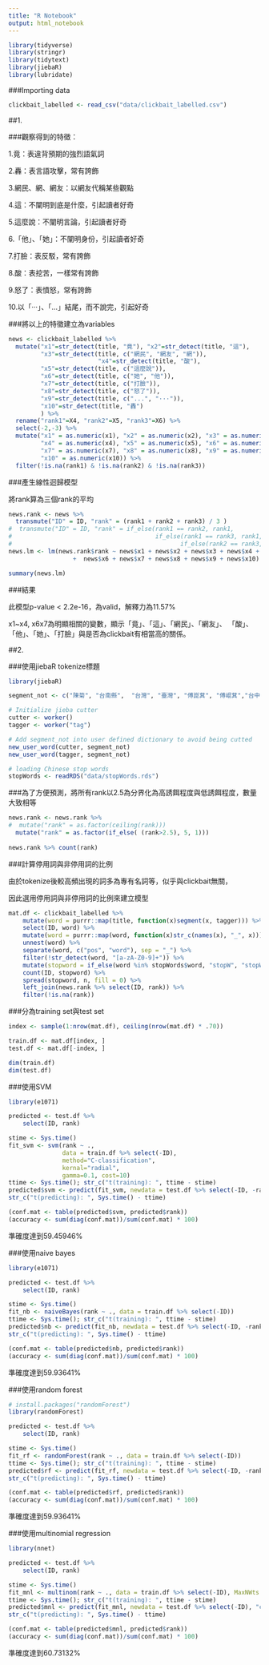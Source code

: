 ```yaml
---
title: "R Notebook"
output: html_notebook
---
```


```r
library(tidyverse)
library(stringr)
library(tidytext) 
library(jiebaR)
library(lubridate)
```

###Importing data

```r
clickbait_labelled <- read_csv("data/clickbait_labelled.csv")
```

##1.

###觀察得到的特徵：

1.竟：表違背預期的強烈語氣詞

2.轟：表言語攻擊，常有誇飾

3.網民、網、網友：以網友代稱某些觀點

4.這：不闡明到底是什麼，引起讀者好奇

5.這麼說：不闡明言論，引起讀者好奇

6.「他」、「她」：不闡明身份，引起讀者好奇

7.打臉：表反駁，常有誇飾

8.酸：表挖苦，一樣常有誇飾

9.怒了：表憤怒，常有誇飾

10.以「···」、「...」結尾，而不說完，引起好奇

###將以上的特徵建立為variables

```r
news <- clickbait_labelled %>%
  mutate("x1"=str_detect(title, "竟"), "x2"=str_detect(title, "這"), 
         "x3"=str_detect(title, c("網民", "網友", "網")),
                         "x4"=str_detect(title, "酸"),
         "x5"=str_detect(title, c("這麼說")),
         "x6"=str_detect(title, c("她", "他")),
         "x7"=str_detect(title, c("打臉")),
         "x8"=str_detect(title, c("怒了")),
         "x9"=str_detect(title, c("...", "···")),
         "x10"=str_detect(title, "轟")
         ) %>%
  rename("rank1"=X4, "rank2"=X5, "rank3"=X6) %>%
  select(-2,-3) %>%
  mutate("x1" = as.numeric(x1), "x2" = as.numeric(x2), "x3" = as.numeric(x3),
         "x4" = as.numeric(x4), "x5" = as.numeric(x5), "x6" = as.numeric(x6),
         "x7" = as.numeric(x7), "x8" = as.numeric(x8), "x9" = as.numeric(x9),
         "x10" = as.numeric(x10)) %>%
  filter(!is.na(rank1) & !is.na(rank2) & !is.na(rank3))
```

###產生線性迴歸模型

將rank算為三個rank的平均

```r
news.rank <- news %>%
  transmute("ID" = ID, "rank" = (rank1 + rank2 + rank3) / 3 )
#  transmute("ID" = ID, "rank" = if_else(rank1 == rank2, rank1,
#                                        if_else(rank1 == rank3, rank1,
#                                               if_else(rank2 == rank3, rank2, (rank1 + rank2 + rank3) / 3 ))) )
news.lm <- lm(news.rank$rank ~ news$x1 + news$x2 + news$x3 + news$x4 + news$x5
                  +  news$x6 + news$x7 + news$x8 + news$x9 + news$x10)
```

```r
summary(news.lm)
```

###結果

此模型p-value < 2.2e-16，為valid，解釋力為11.57%

x1~x4, x6x7為明顯相關的變數，顯示「竟」、「這」、「網民」、「網友」、
「酸」、「他」、「她」、「打臉」與是否為clickbait有相當高的關係。


##2.

###使用jiebaR tokenize標題

```r
library(jiebaR)

segment_not <- c("陳菊", "台南縣",  "台灣", "臺灣", "傅崑萁", "傅崐萁","台中",  "鄉鎮市公所", "鄉鎮市", "房屋稅", "高雄", "台灣省", "台北市", "蔡英文", "韓國瑜", "黃偉哲", "林智堅", "陳其邁", "蔡岳儒", "吳釗燮", "柯P", "侯友宜", "蘇貞昌", "柯文哲")

# Initialize jieba cutter
cutter <- worker()
tagger <- worker("tag")

# Add segment_not into user defined dictionary to avoid being cutted
new_user_word(cutter, segment_not)
new_user_word(tagger, segment_not)

# loading Chinese stop words
stopWords <- readRDS("data/stopWords.rds")
```

###為了方便預測，將所有rank以2.5為分界化為高誘餌程度與低誘餌程度，數量大致相等

```r
news.rank <- news.rank %>%
#  mutate("rank" = as.factor(ceiling(rank)))
  mutate("rank" = as.factor(if_else( (rank>2.5), 5, 1)))
  
news.rank %>% count(rank)
```

###計算停用詞與非停用詞的比例

由於tokenize後較高頻出現的詞多為專有名詞等，似乎與clickbait無關，

因此選用停用詞與非停用詞的比例來建立模型

```r
mat.df <- clickbait_labelled %>%
    mutate(word = purrr::map(title, function(x)segment(x, tagger))) %>%
    select(ID, word) %>%
    mutate(word = purrr::map(word, function(x)str_c(names(x), "_", x))) %>%
    unnest(word) %>%
    separate(word, c("pos", "word"), sep = "_") %>%
    filter(!str_detect(word, "[a-zA-Z0-9]+")) %>%
    mutate(stopword = if_else(word %in% stopWords$word, "stopW", "stopWNot")) %>%
    count(ID, stopword) %>% 
    spread(stopword, n, fill = 0) %>%
    left_join(news.rank %>% select(ID, rank)) %>%
    filter(!is.na(rank))
```


###分為training set與test set

```r
index <- sample(1:nrow(mat.df), ceiling(nrow(mat.df) * .70))

train.df <- mat.df[index, ]
test.df <- mat.df[-index, ]

dim(train.df)
dim(test.df)
```

###使用SVM

```r
library(e1071)

predicted <- test.df %>%
    select(ID, rank) 

stime <- Sys.time()
fit_svm <- svm(rank ~ ., 
               data = train.df %>% select(-ID), 
               method="C-classification", 
               kernal="radial", 
               gamma=0.1, cost=10)
ttime <- Sys.time(); str_c("t(training): ", ttime - stime)
predicted$svm <- predict(fit_svm, newdata = test.df %>% select(-ID, -rank))
str_c("t(predicting): ", Sys.time() - ttime)

(conf.mat <- table(predicted$svm, predicted$rank))
(accuracy <- sum(diag(conf.mat))/sum(conf.mat) * 100)

```

準確度達到59.45946%

###使用naive bayes


```r
library(e1071)

predicted <- test.df %>%
    select(ID, rank) 

stime <- Sys.time()
fit_nb <- naiveBayes(rank ~ ., data = train.df %>% select(-ID))
ttime <- Sys.time(); str_c("t(training): ", ttime - stime)
predicted$nb <- predict(fit_nb, newdata = test.df %>% select(-ID, -rank), "class")
str_c("t(predicting): ", Sys.time() - ttime)

(conf.mat <- table(predicted$nb, predicted$rank))
(accuracy <- sum(diag(conf.mat))/sum(conf.mat) * 100)
```

準確度達到59.93641%

###使用random forest

```r
# install.packages("randomForest")
library(randomForest)

predicted <- test.df %>%
    select(ID, rank) 

stime <- Sys.time()
fit_rf <- randomForest(rank ~ ., data = train.df %>% select(-ID))
ttime <- Sys.time(); str_c("t(training): ", ttime - stime)
predicted$rf <- predict(fit_rf, newdata = test.df %>% select(-ID, -rank), "class")
str_c("t(predicting): ", Sys.time() - ttime)

(conf.mat <- table(predicted$rf, predicted$rank))
(accuracy <- sum(diag(conf.mat))/sum(conf.mat) * 100)
```

準確度達到59.93641%

###使用multinomial regression

```r
library(nnet)

predicted <- test.df %>%
    select(ID, rank) 

stime <- Sys.time()
fit_mnl <- multinom(rank ~ ., data = train.df %>% select(-ID), MaxNWts = 5000)
ttime <- Sys.time(); str_c("t(training): ", ttime - stime)
predicted$mnl <- predict(fit_mnl, newdata = test.df %>% select(-ID), "class")
str_c("t(predicting): ", Sys.time() - ttime)

(conf.mat <- table(predicted$mnl, predicted$rank))
(accuracy <- sum(diag(conf.mat))/sum(conf.mat) * 100)
```

準確度達到60.73132%
